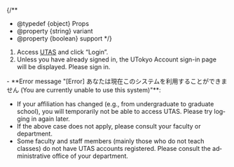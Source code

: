 
{/**
  * @typedef {object} Props
  * @property {string} variant
  * @property {boolean} support
  */}

1. Access [UTAS](https://utas.adm.u-tokyo.ac.jp/campusweb/campusportal.do?locale=en_US) and click “Login”.
2. Unless you have already signed in, the UTokyo Account sign-in page will be displayed. Please sign in.

<Help lang="en" support={props.support}>
  - **Error message "[Error] あなたは現在このシステムを利用することができません (You are currently unable to use this system)"**:
    <ul>
      <If cond={props.variant !== "faculty_members"}>
        <li>If your affiliation has changed (e.g., from undergraduate to graduate school), you will temporarily not be able to access UTAS. Please try logging in again later.</li>
        <li>If the above case does not apply, please consult your faculty or department.</li>
      </If>
      <If cond={props.variant !== "oc"}>
        <li>Some faculty and staff members (mainly those who do not teach classes) do not have UTAS accounts registered. Please consult the administrative office of your department.</li>
      </If>
    </ul>
</Help>
